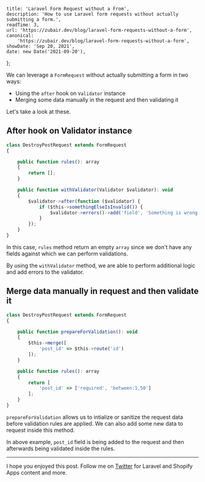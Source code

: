 
    title: 'Laravel Form Request without a From',
    description: 'How to use Laravel form requests without actually submitting a form.',
    readTime: 3,
    url: 'https://zubair.dev/blog/laravel-form-requests-without-a-form',
    canonical:
        'https://zubair.dev/blog/laravel-form-requests-without-a-form',
    showDate: 'Sep 20, 2021',
    date: new Date('2021-09-20'),
};


We can leverage a `FormRequest` without actually submitting a form in two ways:

- Using the `after` hook on `Validator` instance
- Merging some data manually in the request and then validating it

Let's take a look at these.

## After hook on Validator instance

```jsx
class DestroyPostRequest extends FormRequest
{

    public function rules(): array
    {
        return [];
    }

    public function withValidator(Validator $validator): void
    {
        $validator->after(function ($validator) {
            if ($this->somethingElseIsInvalid()) {
                $validator->errors()->add('field', 'Something is wrong with this field!');
            }
        });
    }
}
```

In this case, `rules` method return an empty `array` since we don't have any fields against which we can perform validations.

By using the `withValidator` method, we are able to perform additional logic and add errors to the validator.

## Merge data manually in request and then validate it

```jsx
class DestroyPostRequest extends FormRequest
{

    public function prepareForValidation(): void
    {
        $this->merge([
            'post_id' => $this->route('id') 
        ]);
    }

    public function rules(): array
    {
        return [
            'post_id' => ['required', 'between:1,50']
        ];
    }
}
```

`prepareForValidation` allows us to intialize or sanitize the request data before validation rules are applied. We can also add some new data to request inside this method.

In above example, `post_id` field is being added to the request and then afterwards being validated inside the rules.

---

I hope you enjoyed this post. Follow me on [Twitter](https://twitter.com/Zubairmohsin33) for Laravel and Shopify Apps content and more.